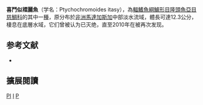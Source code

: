 {{Speciesbox
| name = 喜鬥似褶麗魚
| status = CR
| status_system = IUCN3.1
| image = 
| image_width = 240px
| genus = Ptychochromoides
| species = itasy
| authority = [[Sparks|Sparks]], 2004
| synonyms = 
}}

'''喜鬥似褶麗魚'''（学名：Ptychochromoides itasy），為[[輻鰭魚綱|輻鰭魚綱]][[鱸形目|鱸形目]][[隆頭魚亞目|隆頭魚亞目]][[慈鯛科|慈鯛科]]的其中一[[種|種]]，原分布於[[非洲|非洲]][[馬達加斯加|馬達加斯加]]中部淡水流域，體長可達12.3公分，棲息在底層水域，它们曾被认为已灭绝，直至2010年在{{tsl|en|Tsiribihina River}}被再次发现。

==参考文献==
*{{FishBase_species|genus=Ptychochromoides|species=itasy|year=2013|month=6}}

== 擴展閱讀 ==
{{refbegin}}
{{wikispecies-inline|Ptychochromoides itasy|喜鬥似褶麗魚}}
{{refend}}
{{Taxonbar|from=Q3317462}}

[[Category:IUCN紅色名錄極危物種|PI]]
[[Category:似褶麗魚屬|I]]
[[Category:2004年描述的鱼类|P]]


{{鱸形目小作品}}